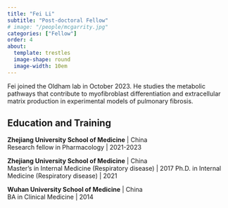 ```yaml
---
title: "Fei Li"
subtitle: "Post-doctoral Fellow"
# image: "/people/mcgarrity.jpg"
categories: ["Fellow"]
order: 4
about:
  template: trestles
  image-shape: round
  image-width: 10em
---
```


Fei joined the Oldham lab in October 2023. He studies the metabolic pathways that contribute to myofibroblast differentiation and extracellular matrix production in experimental models of pulmonary fibrosis. 

## Education and Training

**Zhejiang University School of Medicine** | China<br>
Research fellow in Pharmacology | 2021-2023<br>

**Zhejiang University School of Medicine** | China<br>
Master's in Internal Medicine (Respiratory disease) | 2017
Ph.D. in Internal Medicine (Respiratory disease) | 2021

**Wuhan University School of Medicine** | China<br>
BA in Clinical Medicine | 2014
